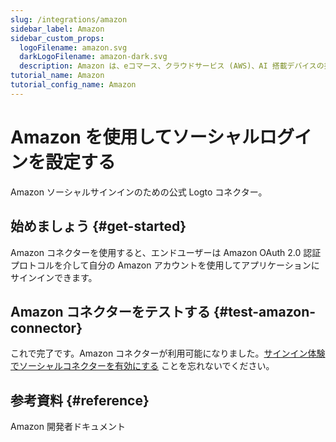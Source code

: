 ```yaml
---
slug: /integrations/amazon
sidebar_label: Amazon
sidebar_custom_props:
  logoFilename: amazon.svg
  darkLogoFilename: amazon-dark.svg
  description: Amazon は、eコマース、クラウドサービス (AWS)、AI 搭載デバイスの技術リーダーです。
tutorial_name: Amazon
tutorial_config_name: Amazon
---
```




# Amazon を使用してソーシャルログインを設定する

Amazon ソーシャルサインインのための公式 Logto コネクター。

<GuideTip />

## 始めましょう \{#get-started}

Amazon コネクターを使用すると、エンドユーザーは Amazon OAuth 2.0 認証プロトコルを介して自分の Amazon アカウントを使用してアプリケーションにサインインできます。

<Integration />

## Amazon コネクターをテストする \{#test-amazon-connector}

これで完了です。Amazon コネクターが利用可能になりました。[サインイン体験でソーシャルコネクターを有効にする](/connectors/social-connectors/#enable-social-sign-in) ことを忘れないでください。

## 参考資料 \{#reference}

<Url href="https://developer.amazon.com/loginwithamazon/console/site/lwa/overview.html">
  Amazon 開発者ドキュメント
</Url>